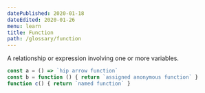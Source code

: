 ```yaml
---
datePublished: 2020-01-18
dateEdited: 2020-01-26
menu: learn
title: Function
path: /glossary/function
---
```



<Def of="Function"/>

A relationship or expression involving one or more variables.

```js
const a = () => `hip arrow function`
const b = function () { return `assigned anonymous function` }
function c() { return `named function` }
```
